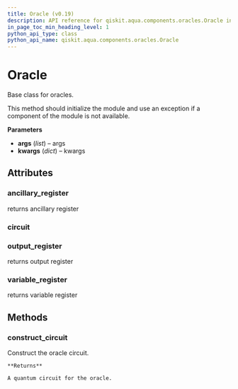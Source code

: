 ```yaml
---
title: Oracle (v0.19)
description: API reference for qiskit.aqua.components.oracles.Oracle in qiskit v0.19
in_page_toc_min_heading_level: 1
python_api_type: class
python_api_name: qiskit.aqua.components.oracles.Oracle
---
```


# Oracle

<Class id="qiskit.aqua.components.oracles.Oracle" isDedicatedPage={true} github="https://github.com/qiskit-community/qiskit-aqua/tree/stable/0.7/qiskit/aqua/components/oracles/oracle.py" signature="Oracle(*args, **kwargs)" modifiers="class">
  Base class for oracles.

  This method should initialize the module and use an exception if a component of the module is not available.

  **Parameters**

  *   **args** (*list*) – args
  *   **kwargs** (*dict*) – kwargs

  ## Attributes

  <span id="oracle-ancillary-register" />

  ### ancillary\_register

  <Attribute id="qiskit.aqua.components.oracles.Oracle.ancillary_register">
    returns ancillary register
  </Attribute>

  <span id="oracle-circuit" />

  ### circuit

  <Attribute id="qiskit.aqua.components.oracles.Oracle.circuit" />

  <span id="oracle-output-register" />

  ### output\_register

  <Attribute id="qiskit.aqua.components.oracles.Oracle.output_register">
    returns output register
  </Attribute>

  <span id="oracle-variable-register" />

  ### variable\_register

  <Attribute id="qiskit.aqua.components.oracles.Oracle.variable_register">
    returns variable register
  </Attribute>

  ## Methods

  <span id="oracle-construct-circuit" />

  ### construct\_circuit

  <Function id="qiskit.aqua.components.oracles.Oracle.construct_circuit" signature="Oracle.construct_circuit()" modifiers="abstract">
    Construct the oracle circuit.

    **Returns**

    A quantum circuit for the oracle.
  </Function>
</Class>

